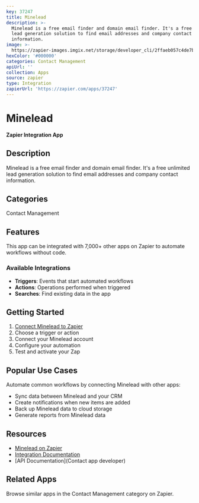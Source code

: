 ```yaml
---
key: 37247
title: Minelead
description: >-
  Minelead is a free email finder and domain email finder. It's a free unlimited
  lead generation solution to find email addresses and company contact
  information.
image: >-
  https://zapier-images.imgix.net/storage/developer_cli/2ffaeb057c4de7b172b65e0a6e864f4f.png?auto=format%2Ccompress&ixlib=python-3.0.0&q=50
hexColor: '#000000'
categories: Contact Management
apiUrl: ''
collection: Apps
source: zapier
type: Integration
zapierUrl: 'https://zapier.com/apps/37247'
---
```

# Minelead

**Zapier Integration App**

## Description

Minelead is a free email finder and domain email finder. It's a free unlimited lead generation solution to find email addresses and company contact information.

## Categories

Contact Management

## Features

This app can be integrated with 7,000+ other apps on Zapier to automate workflows without code.

### Available Integrations

- **Triggers**: Events that start automated workflows
- **Actions**: Operations performed when triggered
- **Searches**: Find existing data in the app

## Getting Started

1. [Connect Minelead to Zapier](https://zapier.com/apps/37247)
2. Choose a trigger or action
3. Connect your Minelead account
4. Configure your automation
5. Test and activate your Zap

## Popular Use Cases

Automate common workflows by connecting Minelead with other apps:

- Sync data between Minelead and your CRM
- Create notifications when new items are added
- Back up Minelead data to cloud storage
- Generate reports from Minelead data

## Resources

- [Minelead on Zapier](https://zapier.com/apps/37247)
- [Integration Documentation](https://zapier.com/apps/37247/integrations)
- [API Documentation](Contact app developer)

## Related Apps

Browse similar apps in the Contact Management category on Zapier.
